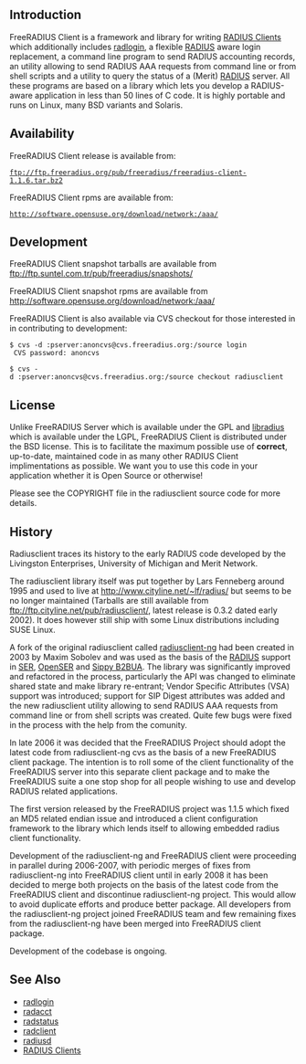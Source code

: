 ==Introduction==

FreeRADIUS Client is a framework and library for writing [[RADIUS Clients]] which additionally includes [[radlogin]], a flexible [[RADIUS]] aware login replacement, a command line program to send RADIUS accounting records, an utility allowing to send RADIUS AAA requests from command line or from shell scripts and a utility to query the status of a (Merit) [[RADIUS]] server. All these programs are based on a library which lets you develop a RADIUS-aware application in less than 50 lines of C code. It is highly portable and runs on Linux, many BSD variants and Solaris.

==Availability==

FreeRADIUS Client release is available from:
 ftp://ftp.freeradius.org/pub/freeradius/freeradius-client-1.1.6.tar.bz2


FreeRADIUS Client rpms are available from:
 http://software.opensuse.org/download/network:/aaa/

==Development==

FreeRADIUS Client snapshot tarballs are available from ftp://ftp.suntel.com.tr/pub/freeradius/snapshots/

FreeRADIUS Client snapshot rpms are available from
http://software.opensuse.org/download/network:/aaa/

FreeRADIUS Client is also available via CVS checkout for those interested in in contributing to development:

 $ cvs -d :pserver:anoncvs@cvs.freeradius.org:/source login
  CVS password: anoncvs

 $ cvs -d :pserver:anoncvs@cvs.freeradius.org:/source checkout radiusclient

==License==

Unlike FreeRADIUS Server which is available under the GPL and [[libradius]] which is available under the LGPL, FreeRADIUS Client is distributed under the BSD license. This is to facilitate the maximum possible use of '''correct''', up-to-date, maintained code in as many other RADIUS Client implimentations as possible.  We want you to use this code in your application whether it is Open Source or otherwise!

Please see the COPYRIGHT file in the radiusclient source code for more details.

==History==

Radiusclient traces its history to the early RADIUS code developed by the Livingston Enterprises, University of Michigan and Merit Network.

The radiusclient library itself was put together by Lars Fenneberg around 1995 and used to live at http://www.cityline.net/~lf/radius/ but seems to be no longer maintained (Tarballs are still available from ftp://ftp.cityline.net/pub/radiusclient/, latest release is 0.3.2 dated early 2002). It does however still ship with some Linux distributions including SUSE Linux.

A fork of the original radiusclient called [http://developer.berlios.de/projects/radiusclient-ng/ radiusclient-ng] had been created in 2003 by Maxim Sobolev and was used as the basis of the [[RADIUS]] support in [http://www.iptel.org/ser/ SER], [http://www.openser.org/ OpenSER] and [http://www.b2bua.org/ Sippy B2BUA].  The library was significantly improved and refactored in the process, particularly the API was changed to eliminate shared state and make library re-entrant; Vendor Specific Attributes (VSA) support was introduced; support for SIP Digest attributes was added and the new radiusclient utility allowing to send RADIUS AAA requests from command line or from shell scripts was created.  Quite few bugs were fixed in the process with the help from the comunity.

In late 2006 it was decided that the FreeRADIUS Project should adopt the latest code from radiusclient-ng cvs as the basis of a new FreeRADIUS client package. The intention is to roll some of the client functionality of the FreeRADIUS server into this separate client package and to make the FreeRADIUS suite a one stop shop for all people wishing to use and develop RADIUS related applications.

The first version released by the FreeRADIUS project was 1.1.5 which fixed an MD5 related endian issue and introduced a client configuration framework to the library which lends itself to allowing embedded radius client functionality.

Development of the radiusclient-ng and FreeRADIUS client were proceeding in parallel during 2006-2007, with periodic merges of fixes from radiusclient-ng into FreeRADIUS client until in early 2008 it has been decided to merge both projects on the basis of the latest code from the FreeRADIUS client and discontinue radiusclient-ng project.  This would allow to avoid duplicate efforts and produce better package.  All developers from the radiusclient-ng project joined FreeRADIUS team and few remaining fixes from the radiusclient-ng have been merged into FreeRADIUS client package.

Development of the codebase is ongoing.

==See Also==

* [[radlogin]]
* [[radacct]]
* [[radstatus]]
* [[radclient]]
* [[radiusd]]
* [[RADIUS Clients]]
